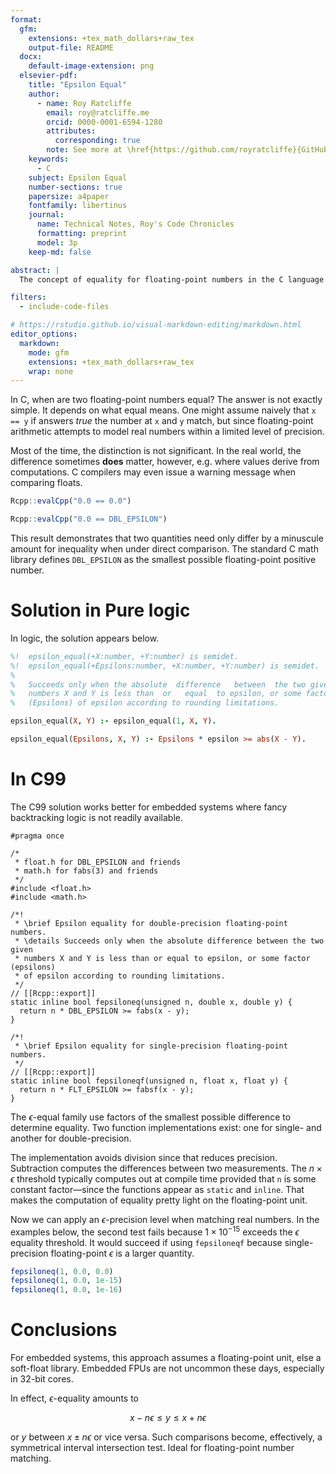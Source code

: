 ```yaml
---
format:
  gfm:
    extensions: +tex_math_dollars+raw_tex
    output-file: README
  docx:
    default-image-extension: png
  elsevier-pdf:
    title: "Epsilon Equal"
    author:
      - name: Roy Ratcliffe
        email: roy@ratcliffe.me
        orcid: 0000-0001-6594-1280
        attributes:
          corresponding: true
        note: See more at \href{https://github.com/royratcliffe}{GitHub}.
    keywords:
      - C
    subject: Epsilon Equal
    number-sections: true
    papersize: a4paper
    fontfamily: libertinus
    journal:
      name: Technical Notes, Roy's Code Chronicles
      formatting: preprint
      model: 3p
    keep-md: false

abstract: |
  The concept of equality for floating-point numbers in the C language is not straightforward due to the limitations of floating-point arithmetic precision. This paper explores the intricacies of determining equality between floating-point numbers and discusses the implications of these differences, particularly in scenarios involving real-world computations. The use of a pure logic solution is presented, along with its implementation and considerations. Additionally, the paper introduces a C99 solution optimized for embedded systems, offering a practical approach to address the challenges of comparing floating-point numbers. The paper concludes by advocating for the use of $\epsilon$-equality, a method that leverages factors of the smallest possible difference to determine equality, and highlights its relevance in the context of embedded systems with a floating-point unit.

filters:
  - include-code-files

# https://rstudio.github.io/visual-markdown-editing/markdown.html
editor_options:
  markdown:
    mode: gfm
    extensions: +tex_math_dollars+raw_tex
    wrap: none
---
```


In C, when are two floating-point numbers equal? The answer is not exactly simple. It depends on what equal means. One might assume naively that `x == y` if answers _true_ the number at `x` and `y` match, but since floating-point arithmetic attempts to model real numbers within a limited level of precision.

Most of the time, the distinction is not significant. In the real world, the difference sometimes **does** matter, however, e.g. where values derive from computations. C compilers may even issue a warning message when comparing floats.

```r
Rcpp::evalCpp("0.0 == 0.0")
```

```r
Rcpp::evalCpp("0.0 == DBL_EPSILON")
```

This result demonstrates that two quantities need only differ by a minuscule amount for inequality when under direct comparison. The standard C math library defines `DBL_EPSILON` as the smallest possible floating-point positive number.

# Solution in Pure logic

In logic, the solution appears below.

``` prolog
%!  epsilon_equal(+X:number, +Y:number) is semidet.
%!  epsilon_equal(+Epsilons:number, +X:number, +Y:number) is semidet.
%
%   Succeeds only when the absolute  difference   between  the two given
%   numbers X and Y is less than  or   equal  to epsilon, or some factor
%   (Epsilons) of epsilon according to rounding limitations.

epsilon_equal(X, Y) :- epsilon_equal(1, X, Y).

epsilon_equal(Epsilons, X, Y) :- Epsilons * epsilon >= abs(X - Y).
```

# In C99

The C99 solution works better for embedded systems where fancy backtracking logic is not readily available.

```Rcpp
#pragma once

/*
 * float.h for DBL_EPSILON and friends
 * math.h for fabs(3) and friends
 */
#include <float.h>
#include <math.h>

/*!
 * \brief Epsilon equality for double-precision floating-point numbers.
 * \details Succeeds only when the absolute difference between the two given
 * numbers X and Y is less than or equal to epsilon, or some factor (epsilons)
 * of epsilon according to rounding limitations.
 */
// [[Rcpp::export]]
static inline bool fepsiloneq(unsigned n, double x, double y) {
  return n * DBL_EPSILON >= fabs(x - y);
}

/*!
 * \brief Epsilon equality for single-precision floating-point numbers.
 */
// [[Rcpp::export]]
static inline bool fepsiloneqf(unsigned n, float x, float y) {
  return n * FLT_EPSILON >= fabsf(x - y);
}
```

The $\epsilon$-equal family use factors of the smallest possible difference to determine equality. Two function implementations exist: one for single- and another for double-precision.

The implementation avoids division since that reduces precision. Subtraction computes the differences between two measurements. The $n\times\epsilon$ threshold typically computes out at compile time provided that `n` is some constant factor---since the functions appear as `static` and `inline`. That makes the computation of equality pretty light on the floating-point unit.

Now we can apply an $\epsilon$-precision level when matching real numbers. In the examples below, the second test fails because $1\times10^{−15}$ exceeds the $\epsilon$ equality threshold. It would succeed if using `fepsiloneqf` because single-precision floating-point $\epsilon$ is a larger quantity.

```r
fepsiloneq(1, 0.0, 0.0)
fepsiloneq(1, 0.0, 1e-15)
fepsiloneq(1, 0.0, 1e-16)
```

# Conclusions

For embedded systems, this approach assumes a floating-point unit, else a soft-float library. Embedded FPUs are not uncommon these days, especially in 32-bit cores.

In effect, $\epsilon$-equality amounts to

$$
x-n\epsilon\leq y\leq x+n\epsilon
$$

or $y$ between $x\pm n\epsilon$ or vice versa. Such comparisons become, effectively, a symmetrical interval intersection test. Ideal for floating-point number matching.
